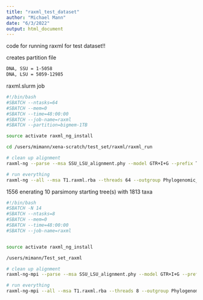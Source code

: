 ```yaml
---
title: "raxml_test_dataset"
author: "Michael Mann"
date: "6/3/2022"
output: html_document
---
```


code for running raxml for test dataset!!

creates partition file
```bash
DNA, SSU = 1-5058
DNA, LSU = 5059-12985
```

raxml.slurm job
```bash
#!/bin/bash
#SBATCH --ntasks=64
#SBATCH --mem=0
#SBATCH --time=48:00:00
#SBATCH --job-name=raxml
#SBATCH --partition=bigmem-1TB

source activate raxml_ng_install

cd /users/mimann/xena-scratch/test_set/raxml/raxml_run

# clean up alignment
raxml-ng --parse --msa SSU_LSU_alignment.phy --model GTR+I+G --prefix T1 --site-weights weights.txt --model partition.txt

# run everything
raxml-ng --all --msa T1.raxml.rba --threads 64 --outgroup Phylogenomic_Ichthyophonus_hoferi --model GTR+I+G --tree pars{10} --bs-trees 100 --tree-constraint constraint_tree_no_redundant_taxa.tree --bs-metric TBE 
```

1556
enerating 10 parsimony starting tree(s) with 1813 taxa



```bash
#!/bin/bash
#SBATCH -N 14
#SBATCH --ntasks=8
#SBATCH --mem=0
#SBATCH --time=48:00:00
#SBATCH --job-name=raxml


source activate raxml_ng_install

/users/mimann/Test_set_raxml

# clean up alignment
raxml-ng-mpi --parse --msa SSU_LSU_alignment.phy --model GTR+I+G --prefix T1 --site-weights weights.txt --model partition.txt

# run everything
raxml-ng-mpi --all --msa T1.raxml.rba --threads 8 --outgroup Phylogenomic_Ichthyophonus_hoferi --model GTR+I+G --tree pars{10} --bs-trees 100 --tree-constraint constraint_tree_no_redundant_taxa.tree --bs-metric TBE 


```
